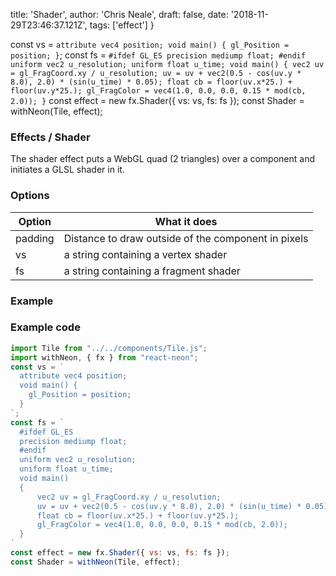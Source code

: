   title: 'Shader',
  author: 'Chris Neale',
  draft: false,
  date: '2018-11-29T23:46:37.121Z',
  tags: ['effect']
}

const vs = `
  attribute vec4 position;
  void main() {
    gl_Position = position;
  }
`;
const fs = `
  #ifdef GL_ES
  precision mediump float;
  #endif
  uniform vec2 u_resolution;
  uniform float u_time;
  void main()
  {
      vec2 uv = gl_FragCoord.xy / u_resolution;
      uv = uv + vec2(0.5 - cos(uv.y * 8.0), 2.0) * (sin(u_time) * 0.05);
      float cb = floor(uv.x*25.) + floor(uv.y*25.);
      gl_FragColor = vec4(1.0, 0.0, 0.0, 0.15 * mod(cb, 2.0));
  }
`
const effect = new fx.Shader({ vs: vs, fs: fs });
const Shader = withNeon(Tile, effect);

### Effects / Shader

The shader effect puts a WebGL quad (2 triangles) over a component and initiates a GLSL shader in it.

### Options

| Option  | What it does |
|---|---|
| padding | Distance to draw outside of the component in pixels |
| vs | a string containing a vertex shader |
| fs | a string containing a fragment shader |

### Example

<Shader />

### Example code

```javascript
import Tile from "../../components/Tile.js";
import withNeon, { fx } from "react-neon";
const vs = `
  attribute vec4 position;
  void main() {
    gl_Position = position;
  }
`;
const fs = `
  #ifdef GL_ES
  precision mediump float;
  #endif
  uniform vec2 u_resolution;
  uniform float u_time;
  void main()
  {
      vec2 uv = gl_FragCoord.xy / u_resolution;
      uv = uv + vec2(0.5 - cos(uv.y * 8.0), 2.0) * (sin(u_time) * 0.05);
      float cb = floor(uv.x*25.) + floor(uv.y*25.);
      gl_FragColor = vec4(1.0, 0.0, 0.0, 0.15 * mod(cb, 2.0));
  }
`
const effect = new fx.Shader({ vs: vs, fs: fs });
const Shader = withNeon(Tile, effect);
```

